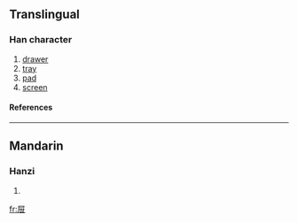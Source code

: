 {{see|屜}}

==Translingual==
===Han character===
{{Han char|rn=44|rad=尸|as=05|sn=8|four=|canj=尸心廿 (SPT)}}
# [[drawer]]
# [[tray]]
# [[pad]]
# [[screen]]
====References====
{{Han ref|kx=0301.100|dkj=07670|dj=0598.010|hdz=20968.030|uh=5C49|ud=23625}}
----
==Mandarin==
===Hanzi===
{{cmn-hanzi|tra=屜|pin=[[tì]] (ti4)|wg=t'i<sup>4</sup>}}
# {{defn|Mandarin}}

[[fr:屉]]